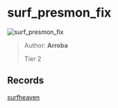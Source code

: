 
# surf_presmon_fix

![surf_presmon_fix](https://raw.githubusercontent.com/Sayt123/SurfMapPics/Maps-and-bonuses/csgo/surf_presmon_fix.jpg)

> Author: **Arroba**
>
> Tier 2

## Records

[surfheaven](https://surfheaven.eu/map/surf_presmon_fix)
